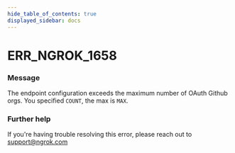 ```yaml
---
hide_table_of_contents: true
displayed_sidebar: docs
---
```



# ERR_NGROK_1658

### Message

The endpoint configuration exceeds the maximum number of OAuth Github orgs. You specified `COUNT`, the max is `MAX`.

<ErrorDetails error="err_ngrok_1658" />

### Further help

If you're having trouble resolving this error, please reach out to [support@ngrok.com](mailto:support@ngrok.com?subject=Help%20with%20ERR_NGROK_1658)

